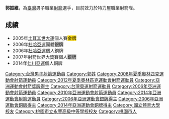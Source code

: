 {{缺少來源的條目|time=2021-07-26T13:56:42+00:00}}
{{Infobox sportsperson
| name         = 郭振維
| image        = Rick van der Ven and Cheng-Wei Kuo 2012 Olympics.jpg
| country      = {{ROC}}
| birth_date   = {{birth date and age|df=yes|1983|11|9}}
| birth_place  = [[桃園市|桃園縣]]（今桃園市）
| height         = {{height|m=1.76|0|abbr=on}}
| weight         = {{convert|92|kg|lb|0|abbr=on}}
|sport= 男子[[射箭|射箭]]
| medaltemplates = 
{{MedalTableTop}}
{{MedalSport | 男子 [[射箭|射箭]]}}
{{MedalCountry|{{TPE}}}}
{{MedalCompetition|[[世界射箭錦標賽|世界錦標賽]]}}
{{MedalSilver | [[2015年世界射箭錦標賽|2015年 哥本哈根]] | 混合團體 }}
{{MedalBronze | [[2013年世界射箭錦標賽|2013年 貝萊克]] | 混合團體 }}
{{MedalBronze | [[2015年世界射箭錦標賽|2015年 哥本哈根]] | 男子團體 }}
{{MedalCompetition | [[亞洲運動會|亞洲運動會]]}}
{{MedalSilver | [[2006年亞洲運動會|2006年 杜哈]] | 男子團體 }}
{{MedalBronze | [[2006年亞洲運動會|2006年 杜哈]] | 男子個人 }}
{{MedalBronze | [[2014年亞洲運動會|2014年 仁川]] | 男子個人 }}
{{MedalBottom}}
}}
'''郭振維'''{{BD|1983年|11月9日|catIdx=K郭}}，為[[臺灣|臺灣]]男子職業[[射箭|射箭]]選手，目前效力於特力屋職業射箭隊。

==成績==
*2005年[[2005年夏季世界大學生運動會|土耳其世大運]]個人賽<span style="background-color: gold">金牌</span>
*2006年[[杜哈亞運|杜哈亞運]]團體<span style="background-color: silver">銀牌</span>
*2006年[[杜哈亞運|杜哈亞運]]個人銅牌
*2007年射箭世界大獎賽個人<span style="background-color: silver">銀牌</span>
*2014年[[仁川亞運|仁川亞運]]個人銅牌
{{DEFAULTSORT:Kuo, Cheng-wei}}

{{Portal bar|台灣|體育|桃園|人物}}

[[Category:台灣男子射箭運動員|Category:台灣男子射箭運動員]]
[[Category:郭姓|Category:郭姓]]
[[Category:2008年夏季奧林匹克運動會射箭運動員|Category:2008年夏季奧林匹克運動會射箭運動員]]
[[Category:2012年夏季奧林匹克運動會射箭運動員|Category:2012年夏季奧林匹克運動會射箭運動員]]
[[Category:亞洲運動會射箭獎牌得主|Category:亞洲運動會射箭獎牌得主]]
[[Category:台灣奧運射箭運動員|Category:台灣奧運射箭運動員]]
[[Category:2006年亞洲運動會射箭運動員|Category:2006年亞洲運動會射箭運動員]]
[[Category:2010年亞洲運動會射箭運動員|Category:2010年亞洲運動會射箭運動員]]
[[Category:2014年亞洲運動會射箭運動員|Category:2014年亞洲運動會射箭運動員]]
[[Category:2006年亞洲運動會銀牌得主|Category:2006年亞洲運動會銀牌得主]]
[[Category:2006年亞洲運動會銅牌得主|Category:2006年亞洲運動會銅牌得主]]
[[Category:2014年亞洲運動會銅牌得主|Category:2014年亞洲運動會銅牌得主]]
[[Category:國立體育大學校友|Category:國立體育大學校友]]
[[Category:桃園市立永豐高級中等學校校友|Category:桃園市立永豐高級中等學校校友]]
[[Category:桃園市人|Category:桃園市人]]
{{Taiwan-archery-bio-stub}}
{{Taiwan-sport-bio-stub}}